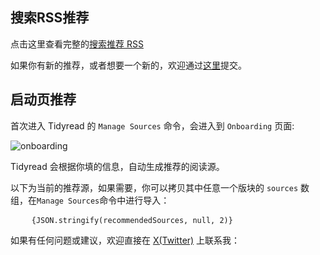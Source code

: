 
## 搜索RSS推荐
点击这里查看完整的[搜索推荐 RSS](https://github.com/DophinL/tidyread-cloud/blob/main/data/rss.json)

如果你有新的推荐，或者想要一个新的，欢迎通过[这里](https://tally.so/r/wkEoz6)提交。

## 启动页推荐
首次进入 Tidyread 的 `Manage Sources` 命令，会进入到 `Onboarding` 页面:

![onboarding](https://tidyread.s3.us-west-2.amazonaws.com/onboarding.png)

Tidyread 会根据你填的信息，自动生成推荐的阅读源。

以下为当前的推荐源，如果需要，你可以拷贝其中任意一个版块的 `sources` 数组，在`Manage Sources`命令中进行导入：

<Pre lang="json" hasCopyCode>
    <Code lang="json">{JSON.stringify(recommendedSources, null, 2)}</Code>
</Pre>

如果有任何问题或建议，欢迎直接在 [X(Twitter)](https://x.com/jaredliu_bravo) 上联系我：
